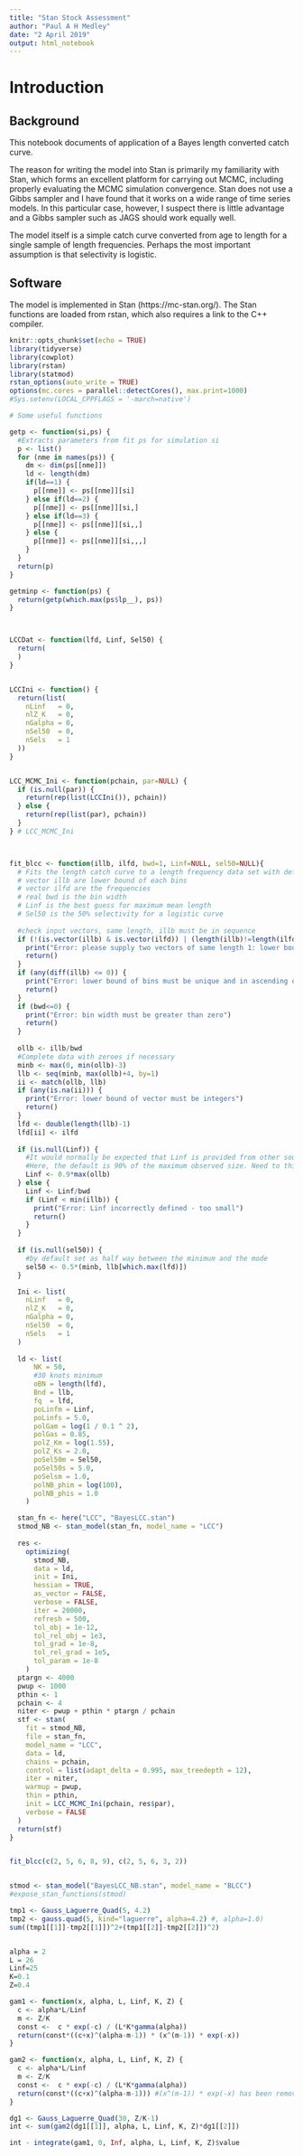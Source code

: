 ```yaml
---
title: "Stan Stock Assessment"
author: "Paul A H Medley"
date: "2 April 2019"
output: html_notebook
---
```


# Introduction

## Background

This notebook documents of application of a Bayes length converted catch curve.  

The reason for writing the model into Stan is primarily my familiarity with Stan, which forms an excellent platform for carrying out MCMC, including properly evaluating the MCMC simulation convergence. Stan does not use a Gibbs sampler and I have found that it works on a wide range of time series models. In this particular case, however, I suspect there is little advantage and a Gibbs sampler such as JAGS should work equally well.

The model itself is a simple catch curve converted from age to length for a single sample of length frequencies. Perhaps the most important assumption is that selectivity is logistic.  

## Software

The model is implemented in Stan (https://mc-stan.org/). The Stan functions are loaded from rstan, which also requires a link to the C++ compiler.  

```r
knitr::opts_chunk$set(echo = TRUE)
library(tidyverse)
library(cowplot)
library(rstan)
library(statmod)
rstan_options(auto_write = TRUE)
options(mc.cores = parallel::detectCores(), max.print=1000)
#Sys.setenv(LOCAL_CPPFLAGS = '-march=native')  

# Some useful functions

getp <- function(si,ps) {
  #Extracts parameters from fit ps for simulation si
  p <- list()
  for (nme in names(ps)) {
    dm <- dim(ps[[nme]])
    ld <- length(dm)
    if(ld==1) {
      p[[nme]] <- ps[[nme]][si]
    } else if(ld==2) {  
      p[[nme]] <- ps[[nme]][si,]
    } else if(ld==3) {  
      p[[nme]] <- ps[[nme]][si,,]
    } else {
      p[[nme]] <- ps[[nme]][si,,,]
    }
  }
  return(p) 
}

getminp <- function(ps) {
  return(getp(which.max(ps$lp__), ps))
}



LCCDat <- function(lfd, Linf, Sel50) {
  return(
  )
}


LCCIni <- function() {
  return(list(
    nLinf   = 0,
    nlZ_K   = 0,
    nGalpha = 0,
    nSel50  = 0,
    nSels   = 1
  ))
}


LCC_MCMC_Ini <- function(pchain, par=NULL) {
  if (is.null(par)) {
    return(rep(list(LCCIni()), pchain))
  } else {
    return(rep(list(par), pchain))
  }
} # LCC_MCMC_Ini



fit_blcc <- function(illb, ilfd, bwd=1, Linf=NULL, sel50=NULL){
  # Fits the length catch curve to a length frequency data set with default parameter settings
  # vector illb are lower bound of each bins
  # vector ilfd are the frequencies
  # real bwd is the bin width
  # Linf is the best guess for maximum mean length
  # Sel50 is the 50% selectivity for a logistic curve
  
  #check input vectors, same length, illb must be in sequence
  if (!(is.vector(illb) & is.vector(ilfd)) | (length(illb)!=length(ilfd))) {
    print("Error: please supply two vectors of same length 1: lower bound of bins 2: frequency in each bin")
    return()
  }
  if (any(diff(illb) <= 0)) {
    print("Error: lower bound of bins must be unique and in ascending order")
    return()
  }
  if (bwd<=0) {
    print("Error: bin width must be greater than zero")
    return()
  }
  
  ollb <- illb/bwd
  #Complete data with zeroes if necessary
  minb <- max(0, min(ollb)-3)
  llb <- seq(minb, max(ollb)+4, by=1)
  ii <- match(ollb, llb)
  if (any(is.na(ii))) {
    print("Error: lower bound of vector must be integers")
    return()
  }
  lfd <- double(length(llb)-1)
  lfd[ii] <- ilfd
  
  if (is.null(Linf)) {
    #It would normally be expected that Linf is provided from other sources. 
    #Here, the default is 90% of the maximum observed size. Need to think whether this is a good idea or insist a value is given
    Linf <- 0.9*max(ollb)
  } else {
    Linf <- Linf/bwd
    if (Linf < min(illb)) {
      print("Error: Linf incorrectly defined - too small")
      return()
    }
  }
  
  if (is.null(sel50)) {
    #by default set as half way between the minimum and the mode
    sel50 <- 0.5*(minb, llb[which.max(lfd)])
  }

  Ini <- list(
    nLinf   = 0,
    nlZ_K   = 0,
    nGalpha = 0,
    nSel50  = 0,
    nSels   = 1
  )
  
  ld <- list(
      NK = 50,
      #30 knots minimum
      oBN = length(lfd),
      Bnd = llb,
      fq  = lfd,
      poLinfm = Linf,
      poLinfs = 5.0,
      polGam = log(1 / 0.1 ^ 2),
      polGas = 0.85,
      polZ_Km = log(1.55),
      polZ_Ks = 2.0,
      poSel50m = Sel50,
      poSel50s = 5.0,
      poSelsm = 1.0,
      polNB_phim = log(100),
      polNB_phis = 1.0
    )

  stan_fn <- here("LCC", "BayesLCC.stan")
  stmod_NB <- stan_model(stan_fn, model_name = "LCC")
  
  res <-
    optimizing(
      stmod_NB,
      data = ld,
      init = Ini,
      hessian = TRUE,
      as_vector = FALSE,
      verbose = FALSE,
      iter = 20000,
      refresh = 500,
      tol_obj = 1e-12,
      tol_rel_obj = 1e3,
      tol_grad = 1e-8,
      tol_rel_grad = 1e5,
      tol_param = 1e-8
    )
  ptargn <- 4000
  pwup <- 1000
  pthin <- 1
  pchain <- 4
  niter <- pwup + pthin * ptargn / pchain
  stf <- stan(
    fit = stmod_NB,
    file = stan_fn,
    model_name = "LCC",
    data = ld,
    chains = pchain,
    control = list(adapt_delta = 0.995, max_treedepth = 12),
    iter = niter,
    warmup = pwup,
    thin = pthin,
    init = LCC_MCMC_Ini(pchain, res$par),
    verbose = FALSE
  )
  return(stf)
}


fit_blcc(c(2, 5, 6, 8, 9), c(2, 5, 6, 3, 2))



```


```r
stmod <- stan_model("BayesLCC_NB.stan", model_name = "BLCC")
#expose_stan_functions(stmod)
```

```r
tmp1 <- Gauss_Laguerre_Quad(5, 4.2)
tmp2 <- gauss.quad(5, kind="laguerre", alpha=4.2) #, alpha=1.0)
sum((tmp1[[1]]-tmp2[[1]])^2+(tmp1[[2]]-tmp2[[2]])^2)


alpha = 2
L = 26
Linf=25
K=0.1
Z=0.4

gam1 <- function(x, alpha, L, Linf, K, Z) {
  c <- alpha*L/Linf
  m <- Z/K
  const <-  c * exp(-c) / (L*K*gamma(alpha))
  return(const*((c+x)^(alpha-m-1)) * (x^(m-1)) * exp(-x))
}

gam2 <- function(x, alpha, L, Linf, K, Z) {
  c <- alpha*L/Linf
  m <- Z/K
  const <-  c * exp(-c) / (L*K*gamma(alpha))
  return(const*((c+x)^(alpha-m-1))) #(x^(m-1)) * exp(-x) has been removed as this is in the LG polynomial
}

dg1 <- Gauss_Laguerre_Quad(30, Z/K-1)
int <- sum(gam2(dg1[[1]], alpha, L, Linf, K, Z)*dg1[[2]])

int - integrate(gam1, 0, Inf, alpha, L, Linf, K, Z)$value

```


